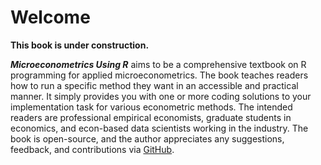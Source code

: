 # Welcome {.unnumbered}

**This book is under construction.**

***Microeconometrics Using R*** aims to be a comprehensive textbook on R programming for applied microeconometrics. 
The book teaches readers how to run a specific method they want in an accessible and practical manner. It simply provides you with one or more coding solutions to your implementation task for various econometric methods. 
The intended readers are professional empirical economists, graduate students in economics, and econ-based data scientists working in the industry. 
The book is open-source, and the author appreciates any suggestions, feedback, and contributions via [GitHub](https://github.com/ritsu1997/metrics-using-r).
